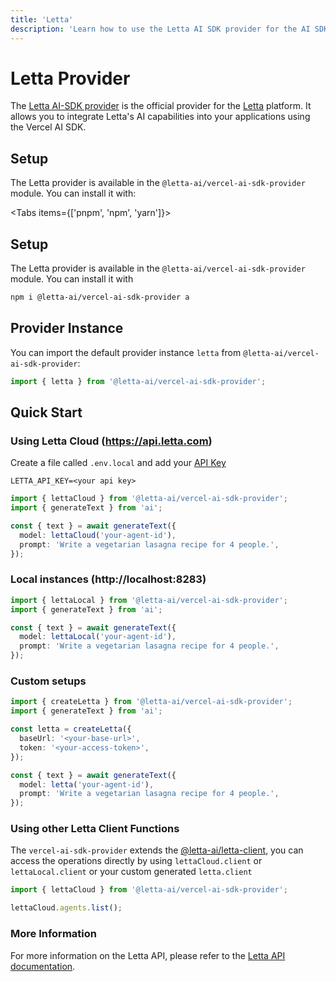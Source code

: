 ```yaml
---
title: 'Letta'
description: 'Learn how to use the Letta AI SDK provider for the AI SDK.'
---
```


# Letta Provider

The [Letta AI-SDK provider](https://github.com/letta-ai/vercel-ai-sdk-provider) is the official provider for the [Letta](https://docs.letta.com) platform. It allows you to integrate Letta's AI capabilities into your applications using the Vercel AI SDK.

## Setup

The Letta provider is available in the `@letta-ai/vercel-ai-sdk-provider` module. You can install it with:

<Tabs items={['pnpm', 'npm', 'yarn']}>
  <Tab>
    <Snippet text="pnpm add @letta-ai/vercel-ai-sdk-provider" dark />
  </Tab>
  
  <Tab>
    <Snippet text="npm install @letta-ai/vercel-ai-sdk-provider" dark />
  </Tab>

  <Tab>
    <Snippet text="yarn add @letta-ai/vercel-ai-sdk-provider" dark />
  </Tab>
</Tabs>

## Setup

The Letta provider is available in the `@letta-ai/vercel-ai-sdk-provider` module. You can install it with

```bash
npm i @letta-ai/vercel-ai-sdk-provider a
```

## Provider Instance

You can import the default provider instance `letta` from `@letta-ai/vercel-ai-sdk-provider`:

```ts
import { letta } from '@letta-ai/vercel-ai-sdk-provider';
```

## Quick Start

### Using Letta Cloud (https://api.letta.com)

Create a file called `.env.local` and add your [API Key](https://app.letta.com/api-keys)

```text
LETTA_API_KEY=<your api key>

```

```ts
import { lettaCloud } from '@letta-ai/vercel-ai-sdk-provider';
import { generateText } from 'ai';

const { text } = await generateText({
  model: lettaCloud('your-agent-id'),
  prompt: 'Write a vegetarian lasagna recipe for 4 people.',
});
```

### Local instances (http://localhost:8283)

```ts
import { lettaLocal } from '@letta-ai/vercel-ai-sdk-provider';
import { generateText } from 'ai';

const { text } = await generateText({
  model: lettaLocal('your-agent-id'),
  prompt: 'Write a vegetarian lasagna recipe for 4 people.',
});
```

### Custom setups

```ts
import { createLetta } from '@letta-ai/vercel-ai-sdk-provider';
import { generateText } from 'ai';

const letta = createLetta({
  baseUrl: '<your-base-url>',
  token: '<your-access-token>',
});

const { text } = await generateText({
  model: letta('your-agent-id'),
  prompt: 'Write a vegetarian lasagna recipe for 4 people.',
});
```

### Using other Letta Client Functions

The `vercel-ai-sdk-provider` extends the [@letta-ai/letta-client](https://www.npmjs.com/package/@letta-ai/letta-client), you can access the operations directly by using `lettaCloud.client` or `lettaLocal.client` or your custom generated `letta.client`

```ts
import { lettaCloud } from '@letta-ai/vercel-ai-sdk-provider';

lettaCloud.agents.list();
```

### More Information

For more information on the Letta API, please refer to the [Letta API documentation](https://docs.letta.com/api).
